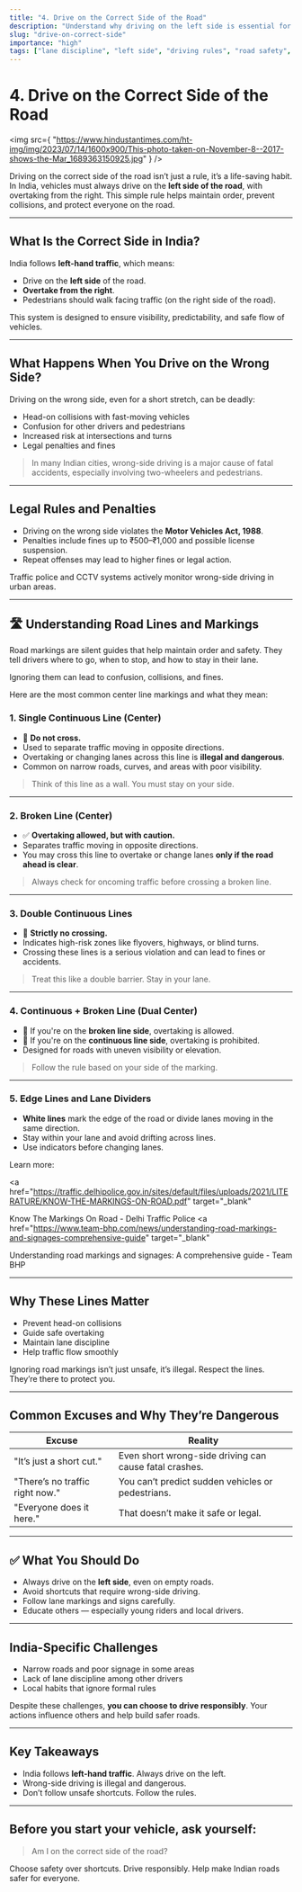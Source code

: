 ```yaml
---
title: "4. Drive on the Correct Side of the Road"
description: "Understand why driving on the left side is essential for safety and legal compliance in India."
slug: "drive-on-correct-side"
importance: "high"
tags: ["lane discipline", "left side", "driving rules", "road safety", "India"]
---
```


# 4. Drive on the Correct Side of the Road

<img
  src={
    "https://www.hindustantimes.com/ht-img/img/2023/07/14/1600x900/This-photo-taken-on-November-8--2017-shows-the-Mar_1689363150925.jpg"
  }
/>

Driving on the correct side of the road isn’t just a rule, it’s a life-saving habit. In India, vehicles must always drive on the **left side of the road**, with overtaking from the right. This simple rule helps maintain order, prevent collisions, and protect everyone on the road.

---

## What Is the Correct Side in India?

India follows **left-hand traffic**, which means:

- Drive on the **left side** of the road.
- **Overtake from the right**.
- Pedestrians should walk facing traffic (on the right side of the road).

This system is designed to ensure visibility, predictability, and safe flow of vehicles.

---

## What Happens When You Drive on the Wrong Side?

Driving on the wrong side, even for a short stretch, can be deadly:

- Head-on collisions with fast-moving vehicles
- Confusion for other drivers and pedestrians
- Increased risk at intersections and turns
- Legal penalties and fines

> In many Indian cities, wrong-side driving is a major cause of fatal accidents, especially involving two-wheelers and pedestrians.

---

## Legal Rules and Penalties

- Driving on the wrong side violates the **Motor Vehicles Act, 1988**.
- Penalties include fines up to ₹500–₹1,000 and possible license suspension.
- Repeat offenses may lead to higher fines or legal action.

Traffic police and CCTV systems actively monitor wrong-side driving in urban areas.

---

## 🛣️ Understanding Road Lines and Markings

Road markings are silent guides that help maintain order and safety. They tell drivers where to go, when to stop, and how to stay in their lane.

Ignoring them can lead to confusion, collisions, and fines.

Here are the most common center line markings and what they mean:

### 1. Single Continuous Line (Center)

- 🚫 **Do not cross.**
- Used to separate traffic moving in opposite directions.
- Overtaking or changing lanes across this line is **illegal and dangerous**.
- Common on narrow roads, curves, and areas with poor visibility.

> Think of this line as a wall. You must stay on your side.

---

### 2. Broken Line (Center)

- ✅ **Overtaking allowed, but with caution.**
- Separates traffic moving in opposite directions.
- You may cross this line to overtake or change lanes **only if the road ahead is clear**.

> Always check for oncoming traffic before crossing a broken line.

---

### 3. Double Continuous Lines

- 🚫 **Strictly no crossing.**
- Indicates high-risk zones like flyovers, highways, or blind turns.
- Crossing these lines is a serious violation and can lead to fines or accidents.

> Treat this like a double barrier. Stay in your lane.

---

### 4. Continuous + Broken Line (Dual Center)

- 🚗 If you're on the **broken line side**, overtaking is allowed.
- 🚫 If you're on the **continuous line side**, overtaking is prohibited.
- Designed for roads with uneven visibility or elevation.

> Follow the rule based on your side of the marking.

---

### 5. Edge Lines and Lane Dividers

- **White lines** mark the edge of the road or divide lanes moving in the same direction.
- Stay within your lane and avoid drifting across lines.
- Use indicators before changing lanes.

Learn more:

<a
  href="https://traffic.delhipolice.gov.in/sites/default/files/uploads/2021/LITERATURE/KNOW-THE-MARKINGS-ON-ROAD.pdf"
  target="_blank"
>
  Know The Markings On Road - Delhi Traffic Police
</a>
<a
  href="https://www.team-bhp.com/news/understanding-road-markings-and-signages-comprehensive-guide"
  target="_blank"
>
  Understanding road markings and signages: A comprehensive guide - Team BHP
</a>

---

## Why These Lines Matter

- Prevent head-on collisions
- Guide safe overtaking
- Maintain lane discipline
- Help traffic flow smoothly

Ignoring road markings isn’t just unsafe, it’s illegal. Respect the lines. They’re there to protect you.

---

## Common Excuses and Why They’re Dangerous

| Excuse                          | Reality                                                |
| ------------------------------- | ------------------------------------------------------ |
| "It’s just a short cut."        | Even short wrong-side driving can cause fatal crashes. |
| "There’s no traffic right now." | You can’t predict sudden vehicles or pedestrians.      |
| "Everyone does it here."        | That doesn’t make it safe or legal.                    |

---

## ✅ What You Should Do

- Always drive on the **left side**, even on empty roads.
- Avoid shortcuts that require wrong-side driving.
- Follow lane markings and signs carefully.
- Educate others — especially young riders and local drivers.

---

## India-Specific Challenges

- Narrow roads and poor signage in some areas
- Lack of lane discipline among other drivers
- Local habits that ignore formal rules

Despite these challenges, **you can choose to drive responsibly**. Your actions influence others and help build safer roads.

---

## Key Takeaways

- India follows **left-hand traffic**. Always drive on the left.
- Wrong-side driving is illegal and dangerous.
- Don’t follow unsafe shortcuts. Follow the rules.

---

## Before you start your vehicle, ask yourself:

> Am I on the correct side of the road?

Choose safety over shortcuts. Drive responsibly. Help make Indian roads safer for everyone.
